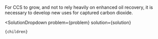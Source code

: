 

For CCS to grow, and not to rely heavily on enhanced oil recovery, it is necessary to develop new uses for captured carbon dioxide.

  <SolutionDropdown 
    problem={problem} 
    solution={solution}
  >
    {children}
  </SolutionDropdown>